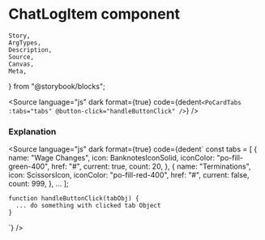 # ChatLogItem component

	Story,
	ArgTypes,
	Description,
	Source,
	Canvas,
	Meta,
} from "@storybook/blocks";



<Meta title="Layout/Card Tabs" component={PoCardTabs} />

<Description of={PoCardTabs} />

<Canvas withToolbar>
	<div className="po-flex po-flex-col po-space-y-5">
		<Story id="layout-card-tabs--card-tabs" />
	</div>
</Canvas>

<Source
	language="js"
	dark
	format={true}
	code={dedent`
    <PoCardTabs :tabs="tabs" @button-click="handleButtonClick" />
  `}
/>

### Explanation

<Source
	language="js"
	dark
	format={true}
	code={dedent`
    const tabs = [
      {
        name: "Wage Changes",
        icon: BanknotesIconSolid,
        iconColor: "po-fill-green-400",
        href: "#",
        current: true,
        count: 20,
      },
      {
        name: "Terminations",
        icon: ScissorsIcon,
        iconColor: "po-fill-red-400",
        href: "#",
        current: false,
        count: 999,
      },
      ...
    ];

    function handleButtonClick(tabObj) {
      ... do something with clicked tab Object
    }

`}
/>

<ArgTypes of={PoCardTabs} />
